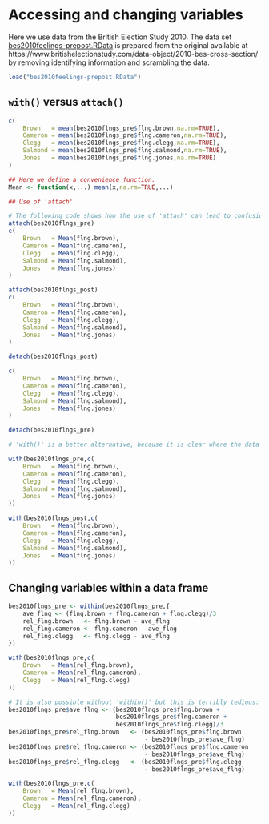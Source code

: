 # Accessing and changing variables


Here we use data from the British Election Study 2010. The data set [bes2010feelings-prepost.RData](https://github.com/melff/dataman-r/raw/main/data-frames/bes2010feelings-prepost.RData) is prepared from the original available at https://www.britishelectionstudy.com/data-object/2010-bes-cross-section/ by removing identifying information and scrambling the data.

```r
load("bes2010feelings-prepost.RData")
```

## `with()` versus `attach()`

```r
c(
    Brown   = mean(bes2010flngs_pre$flng.brown,na.rm=TRUE),
    Cameron = mean(bes2010flngs_pre$flng.cameron,na.rm=TRUE),
    Clegg   = mean(bes2010flngs_pre$flng.clegg,na.rm=TRUE),
    Salmond = mean(bes2010flngs_pre$flng.salmond,na.rm=TRUE),
    Jones   = mean(bes2010flngs_pre$flng.jones,na.rm=TRUE)
)
```

```r
## Here we define a convenience function.
Mean <- function(x,...) mean(x,na.rm=TRUE,...)
```

```r
## Use of 'attach'

# The following code shows how the use of 'attach' can lead to confusion
attach(bes2010flngs_pre)
c(
    Brown   = Mean(flng.brown),
    Cameron = Mean(flng.cameron),
    Clegg   = Mean(flng.clegg),
    Salmond = Mean(flng.salmond),
    Jones   = Mean(flng.jones)
)
```

```r
attach(bes2010flngs_post)
c(
    Brown   = Mean(flng.brown),
    Cameron = Mean(flng.cameron),
    Clegg   = Mean(flng.clegg),
    Salmond = Mean(flng.salmond),
    Jones   = Mean(flng.jones)
)
```

```r
detach(bes2010flngs_post)
```

```r
c(
    Brown   = Mean(flng.brown),
    Cameron = Mean(flng.cameron),
    Clegg   = Mean(flng.clegg),
    Salmond = Mean(flng.salmond),
    Jones   = Mean(flng.jones)
)
```

```r
detach(bes2010flngs_pre)
```

```r
# 'with()' is a better alternative, because it is clear where the data in the varialbes come from:

with(bes2010flngs_pre,c(
    Brown   = Mean(flng.brown),
    Cameron = Mean(flng.cameron),
    Clegg   = Mean(flng.clegg),
    Salmond = Mean(flng.salmond),
    Jones   = Mean(flng.jones)
))
```

```r
with(bes2010flngs_post,c(
    Brown   = Mean(flng.brown),
    Cameron = Mean(flng.cameron),
    Clegg   = Mean(flng.clegg),
    Salmond = Mean(flng.salmond),
    Jones   = Mean(flng.jones)
))
```

## Changing variables within a data frame 

```r
bes2010flngs_pre <- within(bes2010flngs_pre,{
    ave_flng <- (flng.brown + flng.cameron + flng.clegg)/3
    rel_flng.brown   <- flng.brown - ave_flng
    rel_flng.cameron <- flng.cameron - ave_flng
    rel_flng.clegg   <- flng.clegg - ave_flng
})
```

```r
with(bes2010flngs_pre,c(
    Brown   = Mean(rel_flng.brown),
    Cameron = Mean(rel_flng.cameron),
    Clegg   = Mean(rel_flng.clegg)
))
```

```r
# It is also possible without 'within()' but this is terribly tedious:
bes2010flngs_pre$ave_flng <- (bes2010flngs_pre$flng.brown +
                              bes2010flngs_pre$flng.cameron +
                              bes2010flngs_pre$flng.clegg)/3
bes2010flngs_pre$rel_flng.brown   <- (bes2010flngs_pre$flng.brown
                                      - bes2010flngs_pre$ave_flng)
bes2010flngs_pre$rel_flng.cameron <- (bes2010flngs_pre$flng.cameron
                                      - bes2010flngs_pre$ave_flng)
bes2010flngs_pre$rel_flng.clegg   <- (bes2010flngs_pre$flng.clegg
                                      - bes2010flngs_pre$ave_flng)
```

```r
with(bes2010flngs_pre,c(
    Brown   = Mean(rel_flng.brown),
    Cameron = Mean(rel_flng.cameron),
    Clegg   = Mean(rel_flng.clegg)
))
```
